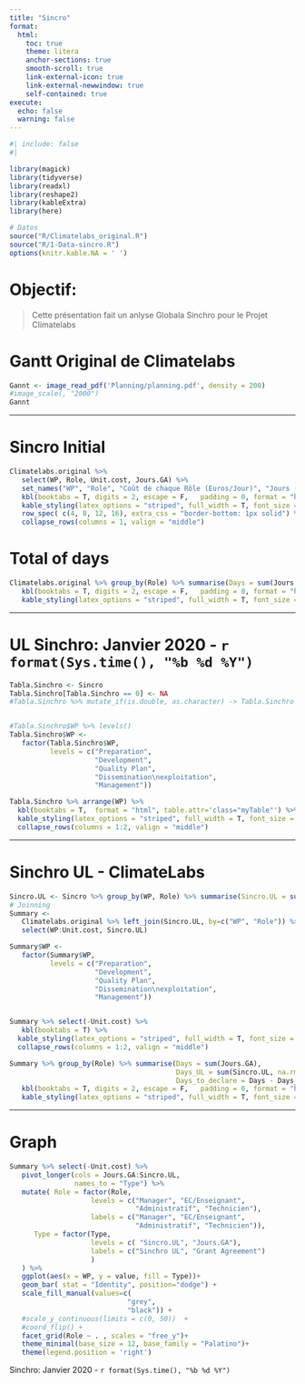 ```yaml
---
title: "Sincro"
format:
  html:
    toc: true
    theme: litera
    anchor-sections: true
    smooth-scroll: true
    link-external-icon: true
    link-external-newwindow: true
    self-contained: true
execute:
  echo: false
  warning: false
---
```


```r
#| include: false
#| 

library(magick)
library(tidyverse)
library(readxl)
library(reshape2)
library(kableExtra)
library(here)

# Datos
source("R/Climatelabs_original.R")
source("R/1-Data-sincro.R")
options(knitr.kable.NA = ' ')
```


# Objectif:

> Cette présentation fait un anlyse Globala Sinchro pour le Projet Climatelabs


# Gantt Original de Climatelabs

```r
Gannt <- image_read_pdf('Planning/planning.pdf', density = 200)
#image_scale(, "2000")
Gannt
```

---


# Sincro Initial


```r
Climatelabs.original %>% 
   select(WP, Role, Unit.cost, Jours.GA) %>% 
   set_names("WP", "Role", "Coût de chaque Rôle (Euros/Jour)", "Jours (G.A.)") %>% 
   kbl(booktabs = T, digits = 2, escape = F,   padding = 0, format = "html", table.attr='class="myTable"' ) %>% 
   kable_styling(latex_options = "striped", full_width = T, font_size = 14) %>% 
   row_spec( c(4, 8, 12, 16), extra_css = "border-bottom: 1px solid") %>% 
   collapse_rows(columns = 1, valign = "middle") 
```


# Total of days

```r
Climatelabs.original %>% group_by(Role) %>% summarise(Days = sum(Jours.GA)) %>% 
   kbl(booktabs = T, digits = 2, escape = F,   padding = 0, format = "html", table.attr='class="myTable"' ) %>% 
   kable_styling(latex_options = "striped", full_width = T, font_size = 14) 
```

---


# UL Sinchro: Janvier 2020 - `r format(Sys.time(), "%b %d %Y")`

```r
Tabla.Sinchro <- Sincro
Tabla.Sinchro[Tabla.Sinchro == 0] <- NA
#Tabla.Sinchro %>% mutate_if(is.double, as.character) -> Tabla.Sinchro


#Tabla.Sinchro$WP %>% levels()
Tabla.Sinchro$WP <- 
   factor(Tabla.Sinchro$WP, 
          levels = c("Preparation",
                     "Development", 
                     "Quality Plan",
                     "Dissemination\nexploitation", 
                     "Management"))

Tabla.Sinchro %>% arrange(WP) %>% 
  kbl(booktabs = T,  format = "html", table.attr='class="myTable"') %>% 
  kable_styling(latex_options = "striped", full_width = T, font_size = 10 ) %>%
  collapse_rows(columns = 1:2, valign = "middle") 

```


---

# Sinchro UL - ClimateLabs

```r
Sincro.UL <- Sincro %>% group_by(WP, Role) %>% summarise(Sincro.UL = sum(Total))
# Joinning 
Summary <- 
   Climatelabs.original %>% left_join(Sincro.UL, by=c("WP", "Role")) %>% 
   select(WP:Unit.cost, Sincro.UL)

Summary$WP <- 
   factor(Summary$WP, 
          levels = c("Preparation",
                     "Development", 
                     "Quality Plan",
                     "Dissemination\nexploitation", 
                     "Management"))


Summary %>% select(-Unit.cost) %>% 
   kbl(booktabs = T) %>% 
  kable_styling(latex_options = "striped", full_width = T, font_size = 17) %>% 
  collapse_rows(columns = 1:2, valign = "middle") 

```



```r
Summary %>% group_by(Role) %>% summarise(Days = sum(Jours.GA),
                                         Days_UL = sum(Sincro.UL, na.rm = TRUE),
                                         Days_to_declare = Days - Days_UL) %>% 
   kbl(booktabs = T, digits = 2, escape = F,   padding = 0, format = "html", table.attr='class="myTable"' ) %>% 
   kable_styling(latex_options = "striped", full_width = T, font_size = 17) 
```


---

# Graph

```r

Summary %>% select(-Unit.cost) %>% 
   pivot_longer(cols = Jours.GA:Sincro.UL,
                names_to = "Type") %>% 
   mutate( Role = factor(Role, 
                    levels = c("Manager", "EC/Enseignant",
                               "Administratif", "Technicien"),
                    labels = c("Manager", "EC/Enseignant",
                               "Administratif", "Technicien")),
      Type = factor(Type, 
                    levels = c( "Sincro.UL", "Jours.GA"),
                    labels = c("Sinchro UL", "Grant Agreement")
                    )
   ) %>% 
   ggplot(aes(x = WP, y = value, fill = Type))+
   geom_bar( stat = "Identity", position="dodge") +
   scale_fill_manual(values=c(
                             "grey",
                             "black")) +
   #scale_y_continuous(limits = c(0, 50))  +
   #coord_flip() +
   facet_grid(Role ~ . , scales = "free_y")+
   theme_minimal(base_size = 12, base_family = "Palatino")+
   theme(legend.position = 'right')


```


Sinchro: Janvier 2020 - `r format(Sys.time(), "%b %d %Y")`